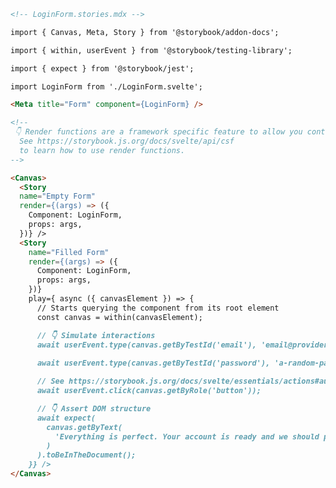 ```md
<!-- LoginForm.stories.mdx -->

import { Canvas, Meta, Story } from '@storybook/addon-docs';

import { within, userEvent } from '@storybook/testing-library';

import { expect } from '@storybook/jest';

import LoginForm from './LoginForm.svelte';

<Meta title="Form" component={LoginForm} />

<!--
 👇 Render functions are a framework specific feature to allow you control on how the component renders.
  See https://storybook.js.org/docs/svelte/api/csf
  to learn how to use render functions.
-->

<Canvas>
  <Story 
  name="Empty Form"
  render={(args) => ({
    Component: LoginForm,
    props: args,
  })} />
  <Story
    name="Filled Form"
    render={(args) => ({
      Component: LoginForm,
      props: args,
    })} 
    play={ async ({ canvasElement }) => {
      // Starts querying the component from its root element
      const canvas = within(canvasElement);

      // 👇 Simulate interactions
      await userEvent.type(canvas.getByTestId('email'), 'email@provider.com');
      
      await userEvent.type(canvas.getByTestId('password'), 'a-random-password');

      // See https://storybook.js.org/docs/svelte/essentials/actions#automatically-matching-args to learn how to setup logging in the Actions panel
      await userEvent.click(canvas.getByRole('button'));

      // 👇 Assert DOM structure
      await expect(
        canvas.getByText(
          'Everything is perfect. Your account is ready and we should probably get you started!'
        )
      ).toBeInTheDocument();
    }} />
</Canvas>
```